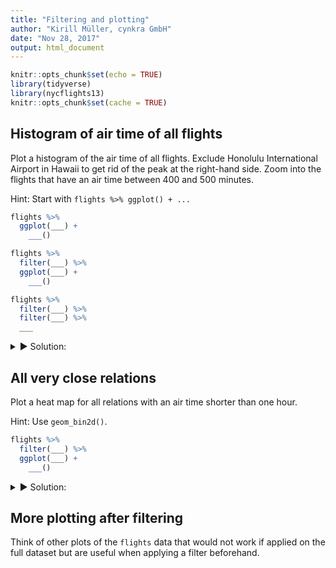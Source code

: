 ```yaml
---
title: "Filtering and plotting"
author: "Kirill Müller, cynkra GmbH"
date: "Nov 28, 2017"
output: html_document
---
```


```r
knitr::opts_chunk$set(echo = TRUE)
library(tidyverse)
library(nycflights13)
knitr::opts_chunk$set(cache = TRUE)
```

## Histogram of air time of all flights

Plot a histogram of the air time of all flights. Exclude Honolulu International Airport in Hawaii to get rid of the peak at the right-hand side. Zoom into the flights that have an air time between 400 and 500 minutes.

Hint: Start with `flights %>% ggplot() + ...`

```r
flights %>% 
  ggplot(___) +
    ___()

flights %>% 
  filter(___) %>%
  ggplot(___) +
    ___()

flights %>% 
  filter(___) %>%
  filter(___) %>%
  ___
```

<details>
<summary>&#x25BA; Solution:</summary>
```r
flights %>%
  ggplot() +
  geom_histogram(
    aes(x = air_time),
    na.rm = TRUE,
    binwidth = 15
  )
```

```r
flights %>%
  filter(dest != "HNL") %>%
  ggplot() +
  geom_histogram(
    aes(x = air_time),
    na.rm = TRUE,
    binwidth = 15
  )
```

```r
flights %>%
  filter(dest != "HNL") %>%
  filter(between(air_time, 400, 500)) %>%
  ggplot() +
  geom_histogram(
    aes(x = air_time),
    na.rm = TRUE,
    binwidth = 10
  )
```
</details>

## All very close relations

Plot a heat map for all relations with an air time shorter than one hour.

Hint: Use `geom_bin2d()`.

```r
flights %>% 
  filter(___) %>%
  ggplot(___) +
    ___()
```

<details>
<summary>&#x25BA; Solution:</summary>
```r
flights %>%
  filter(air_time < 60) %>%
  ggplot() +
  geom_bin2d(aes(origin, dest))
```
</details>

## More plotting after filtering

Think of other plots of the `flights` data that would not work if applied on the full dataset but are useful when applying a filter beforehand.
 